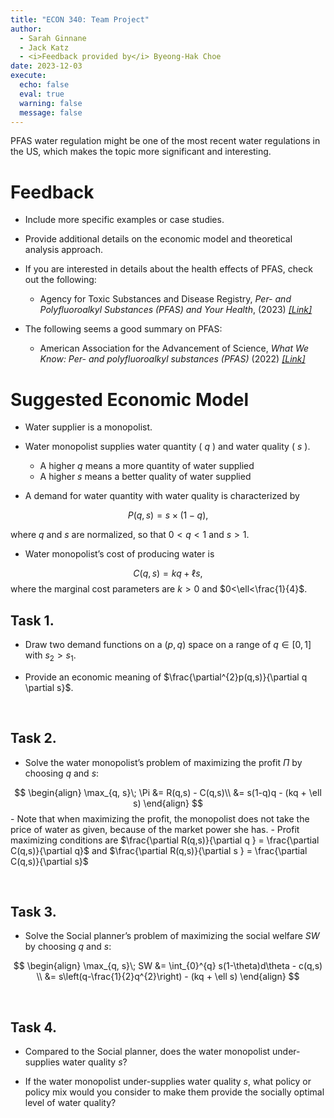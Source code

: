 ```yaml
---
title: "ECON 340: Team Project"
author: 
  - Sarah Ginnane
  - Jack Katz
  - <i>Feedback provided by</i> Byeong-Hak Choe
date: 2023-12-03
execute: 
  echo: false
  eval: true
  warning: false
  message: false
---
```


PFAS water regulation might be one of the most recent water regulations in the US, which makes the topic more significant and interesting.


# Feedback

- Include more specific examples or case studies.

- Provide additional details on the economic model and theoretical analysis approach.

- If you are interested in details about the health effects of PFAS, check out the following:
  - Agency for Toxic Substances and Disease Registry, *Per- and Polyfluoroalkyl Substances (PFAS) and Your Health*, (2023) [*[Link]*](https://www.atsdr.cdc.gov/pfas/health-effects.html)
  

- The following seems a good summary on PFAS:
  - American Association for the Advancement of Science, *What We Know: Per- and polyfluoroalkyl substances (PFAS)* (2022)
[*[Link]*](https://www.aaas.org/sites/default/files/2022-07/AAAS-EPI-Center_FactSheet__PFAS_0.pdf?adobe_mc=MCORGID%3D242B6472541199F70A4C98A6%2540AdobeOrg%7CTS%3D1701670717)
  
  
  
# Suggested Economic Model

- Water supplier is a monopolist.

- Water monopolist supplies water quantity ( $q$ ) and water quality ( $s$ ).
  - A higher $q$ means a more quantity of water supplied
  - A higher $s$ means a better quality of water supplied

- A demand for water quantity with water quality is characterized by 

$$
P(q,s) = s\times (1-q),
$$

where $q$ and $s$ are normalized, so that $0<q<1$ and $s>1$.

- Water monopolist's cost of producing water is

$$
C(q,s) = kq + \ell s,
$$
where the marginal cost parameters are $k > 0$ and $0<\ell<\frac{1}{4}$.


## Task 1.
- Draw two demand functions on a $(p, q)$ space on a range of $q\in [0,1]$ with $s_{2} > s_{1}$.

- Provide an economic meaning of $\frac{\partial^{2}p(q,s)}{\partial q \partial s}$.



<br>

## Task 2.

- Solve the water monopolist's problem of maximizing the profit $\Pi$ by choosing $q$ and $s$:

$$
\begin{align}
\max_{q, s}\; \Pi &= R(q,s) - C(q,s)\\
&= s(1-q)q - (kq + \ell s)
\end{align}
$$
- Note that when maximizing the profit, the monopolist does not take the price of water as given, because of the market power she has. 
  - Profit maximizing conditions are $\frac{\partial R(q,s)}{\partial q } = \frac{\partial C(q,s)}{\partial q}$ and $\frac{\partial R(q,s)}{\partial s } = \frac{\partial C(q,s)}{\partial s}$

<br>


## Task 3.
- Solve the Social planner's problem of maximizing the social welfare $SW$ by choosing $q$ and $s$:


$$
\begin{align}
\max_{q, s}\; SW &= \int_{0}^{q} s(1-\theta)d\theta - c(q,s)  \\
&= s\left(q-\frac{1}{2}q^{2}\right) - (kq + \ell s)
\end{align}
$$

<br>


## Task 4.

- Compared to the Social planner, does the water monopolist under-supplies water quality $s$? 

- If the water monopolist under-supplies water quality $s$, what policy or policy mix would you consider to make them provide the socially optimal level of water quality?




